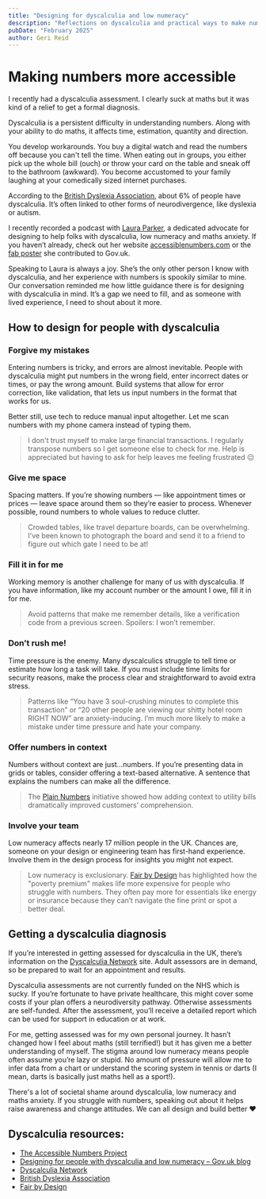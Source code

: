 ```yaml
---
title: "Designing for dyscalculia and low numeracy"
description: "Reflections on dyscalculia and practical ways to make numbers more accessible."
pubDate: "February 2025"
author: Geri Reid
---
```


# Making numbers more accessible

I recently had a dyscalculia assessment. I clearly suck at maths but it was kind of a relief to get a formal diagnosis.

Dyscalculia is a persistent difficulty in understanding numbers. Along with your ability to do maths, it affects time, estimation, quantity and direction.

You develop workarounds. You buy a digital watch and read the numbers off because you can't tell the time. When eating out in groups, you either pick up the whole bill (ouch) or throw your card on the table and sneak off to the bathroom (awkward). You become accustomed to your family laughing at your comedically sized internet purchases.

According to the [British Dyslexia Association](https://www.bdadyslexia.org.uk/dyscalculia), about 6% of people have dyscalculia. It’s often linked to other forms of neurodivergence, like dyslexia or autism.

I recently recorded a podcast with [Laura Parker](https://lauraparker.design/), a dedicated advocate for designing to help folks with dyscalculia, low numeracy and maths anxiety. If you haven’t already, check out her website [accessiblenumbers.com](https://accessiblenumbers.com/) or the [fab poster](https://github.com/abbott567/dyscalculia-poster/blob/main/dist/dyscalculia-poster.pdf) she contributed to Gov.uk.

Speaking to Laura is always a joy. She’s the only other person I know with dyscalculia, and her experience with numbers is spookily similar to mine. Our conversation reminded me how little guidance there is for designing with dyscalculia in mind. It’s a gap we need to fill, and as someone with lived experience, I need to shout about it more.

<div class="space-m"></div>

## How to design for people with dyscalculia

### Forgive my mistakes

Entering numbers is tricky, and errors are almost inevitable. People with dyscalculia might put numbers in the wrong field, enter incorrect dates or times, or pay the wrong amount. Build systems that allow for error correction, like validation, that lets us input numbers in the format that works for us.

Better still, use tech to reduce manual input altogether. Let me scan numbers with my phone camera instead of typing them.

> I don't trust myself to make large financial transactions. I regularly transpose numbers so I get someone else to check for me. Help is appreciated but having to ask for help leaves me feeling frustrated 😔

### Give me space

Spacing matters. If you’re showing numbers — like appointment times or prices — leave space around them so they’re easier to process. Whenever possible, round numbers to whole values to reduce clutter.

> Crowded tables, like travel departure boards, can be overwhelming. I’ve been known to photograph the board and send it to a friend to figure out which gate I need to be at!

### Fill it in for me

Working memory is another challenge for many of us with dyscalculia. If you have information, like my account number or the amount I owe, fill it in for me.

> Avoid patterns that make me remember details, like a verification code from a previous screen. Spoilers: I won’t remember.

### Don’t rush me!

Time pressure is the enemy. Many dyscalculics struggle to tell time or estimate how long a task will take. If you must include time limits for security reasons, make the process clear and straightforward to avoid extra stress.

> Patterns like “You have 3 soul-crushing minutes to complete this transaction” or “20 other people are viewing our shitty hotel room RIGHT NOW” are anxiety-inducing. I’m much more likely to make a mistake under time pressure and hate your company.

### Offer numbers in context

Numbers without context are just...numbers. If you’re presenting data in grids or tables, consider offering a text-based alternative. A sentence that explains the numbers can make all the difference.

> The [Plain Numbers](https://plainnumbers.org.uk/) initiative showed how adding context to utility bills dramatically improved customers’ comprehension.

### Involve your team

Low numeracy affects nearly 17 million people in the UK. Chances are, someone on your design or engineering team has first-hand experience. Involve them in the design process for insights you might not expect.

> Low numeracy is exclusionary. [Fair by Design](https://fairbydesign.com/) has highlighted how the "poverty premium" makes life more expensive for people who struggle with numbers. They often pay more for essentials like energy or insurance because they can’t navigate the fine print or spot a better deal.

## Getting a dyscalculia diagnosis

If you’re interested in getting assessed for dyscalculia in the UK, there’s information on the [Dyscalculia Network](https://dyscalculianetwork.com/) site. Adult assessors are in demand, so be prepared to wait for an appointment and results.

Dyscalculia assessments are not currently funded on the NHS which is sucky. If you’re fortunate to have private healthcare, this might cover some costs if your plan offers a neurodiversity pathway. Otherwise assessments are self-funded. After the assessment, you’ll receive a detailed report which can be used for support in education or at work.

For me, getting assessed was for my own personal journey. It hasn’t changed how I feel about maths (still terrified!) but it has given me a better understanding of myself. The stigma around low numeracy means people often assume you’re lazy or stupid. No amount of pressure will allow me to infer data from a chart or understand the scoring system in tennis or darts (I mean, darts is basically just maths hell as a sport!).

There's a lot of societal shame around dyscalculia, low numeracy and maths anxiety. If you struggle with numbers, speaking out about it helps raise awareness and change attitudes. We can all design and build better ❤️

<div class="space-m"></div>

## Dyscalculia resources:

- [The Accessible Numbers Project](https://accessiblenumbers.com/)
- [Designing for people with dyscalculia and low numeracy – Gov.uk blog](https://designnotes.blog.gov.uk/2022/11/28/designing-for-people-with-dyscalculia-and-low-numeracy/)
- [Dyscalculia Network](https://dyscalculianetwork.com/)
- [British Dyslexia Association](https://www.bdadyslexia.org.uk/dyscalculia)
- [Fair by Design](https://fairbydesign.com/)
